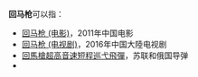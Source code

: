 '''回马枪'''可以指：

*[[回马枪_(电影)|回马枪 (电影)]]，2011年中国电影
*[[回马枪_(电视剧)|回马枪 (电视剧)]]，2016年中国大陸电视剧
*[[回馬槍超高音速短程巡弋飛彈|回馬槍超高音速短程巡弋飛彈]]，苏联和俄国导弹
*{{Link-yue|回馬槍 (策略)|回馬槍}}

{{Disambig|Cat=三字消歧义}}